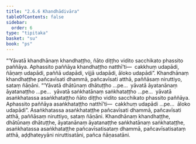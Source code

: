 ```yaml
---
title: "2.6.6 Khandhādivāra"
tableOfContents: false
sidebar:
  order: 6
type: "tipitaka"
basket: "su"
book: "ps"
---
```



<DynamicBreadcrumb />

<Division number="35" book="ps">

<Paragraph number="1609" book="ps">
“‘Yāvatā khandhānaṃ khandhaṭṭho, ñāto diṭṭho vidito sacchikato phassito paññāya. Aphassito paññāya khandhaṭṭho natthī’ti—  cakkhuṃ udapādi, ñāṇaṃ udapādi, paññā udapādi, vijjā udapādi, āloko udapādi”. Khandhānaṃ khandhaṭṭhe pañcavīsati dhammā, pañcavīsati atthā, paññāsaṃ niruttiyo, sataṃ ñāṇāni.
</Paragraph>

<Paragraph number="1610" book="ps">
“‘Yāvatā dhātūnaṃ dhātuṭṭho …pe…  yāvatā āyatanānaṃ āyatanaṭṭho …pe…  yāvatā saṅkhatānaṃ saṅkhataṭṭho …pe…  yāvatā asaṅkhatassa asaṅkhataṭṭho ñāto diṭṭho vidito sacchikato phassito paññāya. Aphassito paññāya asaṅkhataṭṭho natthī’ti—  cakkhuṃ udapādi …pe…  āloko udapādi”. Asaṅkhatassa asaṅkhataṭṭhe pañcavīsati dhammā, pañcavīsati atthā, paññāsaṃ niruttiyo, sataṃ ñāṇāni.
</Paragraph>

<Paragraph number="1611" book="ps">
Khandhānaṃ khandhaṭṭhe, dhātūnaṃ dhātuṭṭhe, āyatanānaṃ āyatanaṭṭhe saṅkhatānaṃ saṅkhataṭṭhe, asaṅkhatassa asaṅkhataṭṭhe pañcavīsatisataṃ dhammā, pañcavīsatisataṃ atthā, aḍḍhateyyāni niruttisatāni, pañca ñāṇasatāni.
</Paragraph>
</Division>